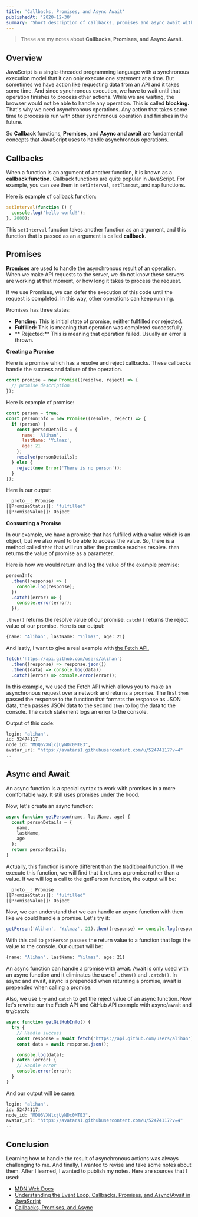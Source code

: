 ```yaml
---
title: 'Callbacks, Promises, and Async Await'
publishedAt: '2020-12-30'
summary: 'Short description of callbacks, promises and async await with examples.'
---
```


> These are my notes about **Callbacks, Promises, and Async Await**.

## Overview

JavaScript is a single-threaded programming language with a synchronous execution model that it can only execute one statement at a time. But sometimes we have action like requesting data from an API and it takes some time. And since synchronous execution, we have to wait until that operation finishes to process other actions. While we are waiting, the browser would not be able to handle any operation. This is called **blocking.** That's why we need asynchronous operations. Any action that takes some time to process is run with other synchronous operation and finishes in the future.

So **Callback** functions, **Promises**, and **Async and await** are fundamental concepts that JavaScript uses to handle asynchronous operations.

## Callbacks

When a function is an argument of another function, it is known as a **callback function.** Callback functions are quite popular in JavaScript. For example, you can see them in `setInterval`, `setTimeout`, and `map` functions.

Here is example of callback function:

```js
setInterval(function () {
  console.log('hello world!');
}, 2000);
```

This `setInterval` function takes another function as an argument, and this function that is passed as an argument is called **callback.**

## Promises

**Promises** are used to handle the asynchronous result of an operation. When we make API requests to the server, we do not know these servers are working at that moment, or how long it takes to process the request.

If we use Promises, we can defer the execution of this code until the request is completed. In this way, other operations can keep running.

Promises has three states:

- **Pending:** This is initial state of promise, neither fullfilled nor rejected.
- **Fulfilled:** This is meaning that operation was completed successfully.
- ** Rejected:** This is meaning that operation failed. Usually an error is thrown.

**Creating a Promise**

Here is a promise which has a resolve and reject callbacks. These callbacks handle the success and failure of the operation.

```js
const promise = new Promise((resolve, reject) => {
  // promise description
});
```

Here is example of promise:

```js
const person = true;
const personInfo = new Promise((resolve, reject) => {
  if (person) {
    const personDetails = {
      name: 'Alihan',
      lastName: 'Yilmaz',
      age: 21
    };
    resolve(personDetails);
  } else {
    reject(new Error('There is no person'));
  }
});
```

Here is our output:

```bash
__proto__: Promise
[[PromiseStatus]]: "fulfilled"
[[PromiseValue]]: Object
```

**Consuming a Promise**

In our example, we have a promise that has fulfilled with a value which is an object, but we also want to be able to access the value. So, there is a method called `then` that will run after the promise reaches resolve. `then` returns the value of promise as a parameter.

Here is how we would return and log the value of the example promise:

```js
personInfo
  .then((response) => {
    console.log(response);
  })
  .catch((error) => {
    console.error(error);
  });
```

`.then()` returns the resolve value of our promise. `catch()` returns the reject value of our promise. Here is our output:

```bash
{name: "Alihan", lastName: "Yılmaz", age: 21}
```

And lastly, I want to give a real example with [the Fetch API.](https://developer.mozilla.org/en-US/docs/Web/API/Fetch_API)

```js
fetch('https://api.github.com/users/alihan')
  .then((response) => response.json())
  .then((data) => console.log(data))
  .catch((error) => console.error(error));
```

In this example, we used the Fetch API which allows you to make an asynchronous request over a network and returns a promise. The first `then` passed the response to the function that formats the response as JSON data, then passes JSON data to the second `then` to log the data to the console. The `catch` statement logs an error to the console.

Output of this code:

```bash
login: "alihan",
id: 52474117,
node_id: "MDQ6VXNlcjUyNDc0MTE3",
avatar_url: "https://avatars1.githubusercontent.com/u/52474117?v=4"
..
```

## Async and Await

An async function is a special syntax to work with promises in a more comfortable way. It still uses promises under the hood.

Now, let's create an async function:

```js
async function getPerson(name, lastName, age) {
  const personDetails = {
    name,
    lastName,
    age
  };
  return personDetails;
}
```

Actually, this function is more different than the traditional function. If we execute this function, we will find that it returns a promise rather than a value. If we will log a call to the getPerson function, the output will be:

```bash
__proto__: Promise
[[PromiseStatus]]: "fulfilled"
[[PromiseValue]]: Object
```

Now, we can understand that we can handle an async function with then like we could handle a promise. Let's try it:

```js
getPerson('Alihan', 'Yılmaz', 21).then((response) => console.log(response));
```

With this call to `getPerson` passes the return value to a function that logs the value to the console. Our output will be:

```bash
{name: "Alihan", lastName: "Yılmaz", age: 21}
```

An async function can handle a promise with await. Await is only used with an async function and it eliminates the use of `.then()` and `.catch()`. In async and await, async is prepended when returning a promise, await is prepended when calling a promise.

Also, we use `try` and `catch` to get the reject value of an async function. Now let's rewrite our the Fetch API and GitHub API example with async/await and try/catch:

```js
async function getGitHubInfo() {
  try {
    // Handle success
    const response = await fetch('https://api.github.com/users/alihan');
    const data = await response.json();

    console.log(data);
  } catch (error) {
    // Handle error
    console.error(error);
  }
}
```

And our output will be same:

```bash
login: "alihan",
id: 52474117,
node_id: "MDQ6VXNlcjUyNDc0MTE3",
avatar_url: "https://avatars1.githubusercontent.com/u/52474117?v=4"
..
```

## Conclusion

Learning how to handle the result of asynchronous actions was always challenging to me. And finally, I wanted to revise and take some notes about them. After I learned, I wanted to publish my notes. Here are sources that I used:

- [MDN Web Docs](https://developer.mozilla.org/en-US/)
- [Understanding the Event Loop, Callbacks, Promises, and Async/Await in JavaScript](https://www.digitalocean.com/community/tutorials/understanding-the-event-loop-callbacks-promises-and-async-await-in-javascript#callback-functions)
- [Callbacks, Promises, and Async](https://scotch.io/courses/10-need-to-know-javascript-concepts/callbacks-promises-and-async)

